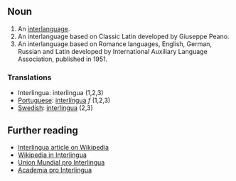 ==Noun==
#An [[interlanguage]].
#An interlanguage based on Classic Latin developed by Giuseppe Peano.
#An interlanguage based on Romance languages, English, German, Russian and Latin developed by International Auxiliary Language Association, published in 1951.
===Translations===
*Interlingua: interlingua (1,2,3)
*[[Portuguese]]: [[interlíngua]] ''f'' (1,2,3)
*[[Swedish]]: [[interlingua]] (2,3)

==Further reading==
* [[en:Interlingua|Interlingua article on Wikipedia]]
* [http://ia.wikipedia.org Wikipedia in Interlingua]
* [http://www.interlingua.com Union Mundial pro Interlingua]
* [http://www.yahoogroups.com/group/acadamiaprointerlingua/ Academia pro Interlingua]